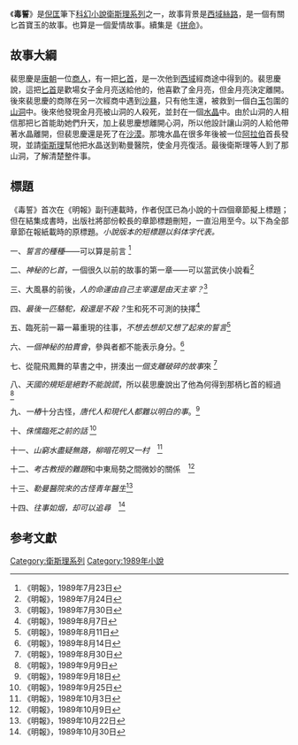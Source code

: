  {{Unreferenced |time=2009-05-11T09:50:57+00:00 }}
{{Infobox book
|書名      = 毒誓
|圖像      = File:小說《毒誓》封面.jpg
|圖像說明   = 《毒誓》封面
|作者      = 衛斯理
|原名      = 
|中文書名   = 
|譯者      = 
|插圖      = 
|封面設計   = 
|出版地     = 香港
|語言      = 中文
|系列      = 衛斯理系列
|題材      = 
|類型      = 流行文學
|出版者     = 明窗出版社
|出版日期   = 
|中文版    = 
|媒介      = 
|頁數      = 286
|開本      = 
|isbn      = 9628993275
|oclc      = 
|杜威十進制圖書分類法    = 800
|美國國會圖書館圖書分類法 = 
|上一部作品  = [[真相_(小說)|真相]]
|下一部作品  = [[拼命|拼命]]
|引用       = 
|被引用     = 
}}

《'''毒誓'''》是[[倪匡|倪匡]]筆下[[科幻小說|科幻小說]][[衛斯理系列|衛斯理系列]]之一，故事背景是[[西域|西域]][[絲路|絲路]]，是一個有關匕首寶玉的故事。也算是一個愛情故事。續集是《[[拼命|拼命]]》。

==故事大綱==
裴思慶是[[唐朝|唐朝]]一位[[商人|商人]]，有一把[[匕首|匕首]]，是一次他到[[西域|西域]]經商途中得到的。裴思慶說，這把[[匕首|匕首]]是歡場女子金月亮送給他的，他喜歡了金月亮，但金月亮決定離開。後來裴思慶的商隊在另一次經商中遇到[[沙暴|沙暴]]，只有他生還，被救到一個白[[玉|玉]]包圍的[[山洞|山洞]]中。後來他發現金月亮被山洞的人殺死，並封在一個[[水晶|水晶]]中。由於山洞的人相信那把匕首能助她們升天，加上裴思慶想離開心洞，所以他設計讓山洞的人給他帶著水晶離開，但裴思慶還是死了在[[沙漠|沙漠]]。那塊水晶在很多年後被一位[[阿拉伯|阿拉伯]]首長發現，並請[[衛斯理|衛斯理]]幫他把水晶送到勒曼醫院，使金月亮復活。最後衛斯理等人到了那山洞，了解清楚整件事。

== 標題 ==
《毒誓》首次在《明報》副刊連載時，作者倪匡已為小說的十四個章節擬上標題；但在結集成書時，出版社將部份較長的章節標題刪短，一直沿用至今。以下為全部章節在報紙載時的原標題。''小說版本的短標題以斜体字代表。''

一、''誓言的種種''——可以算是前言
<ref>《明報》，1989年7月23日</ref>

二、''神秘的匕首''，一個很久以前的故事的第一章——可以當武俠小說看<ref>《明報》，1989年7月24日</ref>

三、大風暴的前後，''人的命運由自己主宰還是由天主宰？''<ref>《明報》，1989年7月30日</ref>

四、''最後一匹駱駝，殺還是不殺？''生和死不可測的抉擇<ref>《明報》，1989年8月7日</ref>

五、臨死前一幕一幕重現的往事，''不想去想却又想了起來的誓言''<ref>《明報》，1989年8月11日</ref>

六、''一個神秘的拍賣會''，參與者都不能表示身分。<ref>《明報》，1989年8月14日</ref> 

七、從龍飛鳳舞的草書之中，拼湊出''一個支離破碎的故事''來 <ref>《明報》，1989年8月30日</ref>

八、''天國的規矩是絕對不能說謊''，所以裴思慶說出了他為何得到那柄匕首的經過　<ref>《明報》，1989年9月9日</ref>

九、''一樁''十分古怪，''唐代人和現代人都難以明白的事''。<ref>《明報》，1989年9月18日</ref>

十、''侏懦臨死之前的話'' <ref>《明報》，1989年9月25日</ref>

十一、''山窮水盡疑無路，柳暗花明又一村''　<ref>《明報》，1989年10月3日</ref>

十二、''考古教授的難題''和中東局勢之間微妙的關係　<ref>《明報》，1989年10月9日</ref>

十三、''勒曼醫院來的古怪青年醫生''<ref>《明報》，1989年10月22日</ref>　

十四、''往事如烟，却可以追尋''　<ref>《明報》，1989年10月30日</ref>　

==参考文獻==
{{Reflist}}

{{s-start}}
{{s-bef | before=069 [[真相_(小說)|真相]]}}
{{s-ttl | title=衛斯理系列（按編號） | years=070 <small>（包括[[合成_(小說)|合成]]）</small>}}
{{s-aft | after=071 [[拼命|拼命]]}}
{{s-bef | before=[[真相_(小說)|真相]]}}
{{s-ttl | title=衛斯理系列（按連載時序） | years=1989年7月23日至1989年11月6日 }}
{{s-aft | after=[[拼命|拼命]]}}
{{end box}}

{{衛斯理系列}}
[[Category:衛斯理系列|Category:衛斯理系列]]
[[Category:1989年小說|Category:1989年小說]]